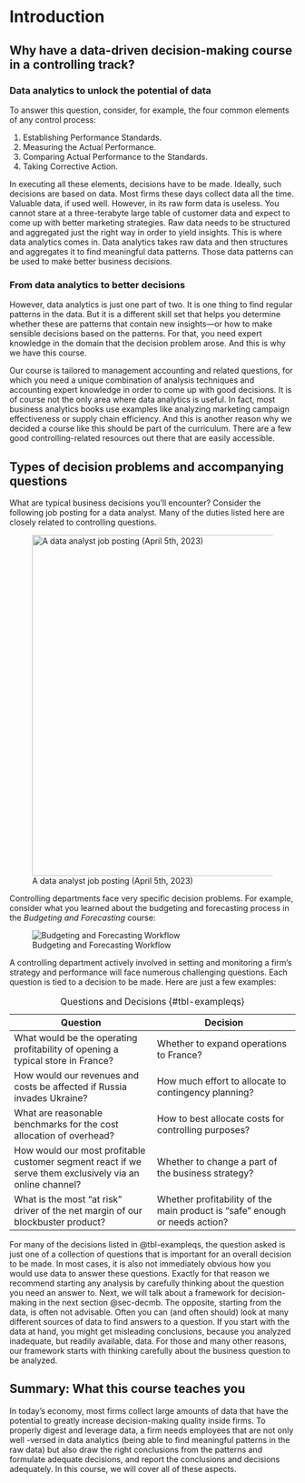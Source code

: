 # Introduction {#sec-introduction}

## Why have a data-driven decision-making course in a controlling track? 

### Data analytics to unlock the potential of data

To answer this question, consider, for example, the four common elements of any control process: 

1. Establishing Performance Standards.
2. Measuring the Actual Performance.
3. Comparing Actual Performance to the Standards.
4. Taking Corrective Action.

In executing all these elements, decisions have to be made. Ideally, such decisions are based on data. Most firms these days collect data all the time. Valuable data, if used well. However, in its raw form data is useless. You cannot stare at a three-terabyte large table of customer data and expect to come up with better marketing strategies. Raw data needs to be structured and aggregated just the right way in order to yield insights. This is where data analytics comes in. Data analytics takes raw data and then structures and aggregates it to find meaningful data patterns. Those data patterns can be used to make better business decisions. 


### From data analytics to better decisions

However, data analytics is just one part of two. It is one thing to find regular patterns in the data. But it is a different skill set that helps you determine whether these are patterns that contain new insights---or how to make sensible decisions based on the patterns. For that, you need expert knowledge in the domain that the decision problem arose. And this is why we have this course.

Our course is tailored to management accounting and related questions, for which you need a unique combination of analysis techniques and accounting expert knowledge in order to come up with good decisions. It is of course not the only area where data analytics is useful. In fact, most business analytics books use examples like analyzing marketing campaign effectiveness or supply chain efficiency. And this is another reason why we decided a course like this should be part of the curriculum. There are a few good controlling-related resources out there that are easily accessible. 

    

## Types of decision problems and accompanying questions

What are typical business decisions you'll encounter? Consider the following job posting for a data analyst. Many of the duties listed here are closely related to controlling questions. 

![A data analyst job posting (April 5th, 2023)](pics/P1/ASML-job.png){#fig-asmljob width="600px"}

Controlling departments face very specific decision problems. For example, consider what you learned about the budgeting and forecasting process in the *Budgeting and Forecasting* course:

![Budgeting and Forecasting Workflow](pics/P1/BF-flow-pic.png){#fig-bfflow}

A controlling department actively involved in setting and monitoring a firm's strategy and performance will face numerous challenging questions. Each question is tied to a decision to be made. Here are just a few examples:

| Question                                                                                                 | Decision                                                                   |
|------------------------------------|------------------------------------|
| What would be the operating profitability of opening a typical store in France?                          | Whether to expand operations to France?                                    |
| How would our revenues and costs be affected if Russia invades Ukraine?                              | How much effort to allocate to contingency planning?                         |
| What are reasonable benchmarks for the cost allocation of overhead?                                      | How to best allocate costs for controlling purposes?                        |
| How would our most profitable customer segment react if we serve them exclusively via an online channel? | Whether to change a part of the business strategy?                          |
| What is the most "at risk" driver of the net margin of our blockbuster product?                         | Whether profitability of the main product is "safe" enough or needs action? |

: Questions and Decisions {#tbl-exampleqs}


For many of the decisions listed in @tbl-exampleqs, the question asked is just one of a collection of questions that is important for an overall decision to be made. In most cases, it is also not immediately obvious how you would use data to answer these questions. Exactly for that reason we recommend starting any analysis by carefully thinking about the question you need an answer to. Next, we will talk about a framework for decision-making in the next section @sec-decmb. The opposite, starting from the data, is often not advisable. Often you can (and often should) look at many different sources of data to find answers to a question. If you start with the data at hand, you might get misleading conclusions, because you analyzed inadequate, but readily available, data. For those and many other reasons, our framework starts with thinking carefully about the business question to be analyzed.


## Summary: What this course teaches you

In today's economy, most firms collect large amounts of data that have the potential to greatly increase decision-making quality inside firms. To properly digest and leverage data, a firm needs employees that are not only well 
-versed in data analytics (being able to find meaningful patterns in the raw data) but also draw the right conclusions from the patterns and formulate adequate decisions, and report the conclusions and decisions adequately. In this course, we will cover all of these aspects. 
<!-- project costing -->

<!--     Prognose von zukünftigen Kostenentwicklungen bei Projekten -->
<!--     Die automatisierte Auswertung von Projektkalkulationen und deren Financials, um kritische Bereiche bzw. Red Flags zu identifizieren. -->
<!--     Ermittlung der Werthaltigkeit des Order Backlog -->
<!--     Auswertung von großen Datensätzen, um bestimmte Patterns zu identifizieren (z.B. (zukünftige) Profitabilität bestimmter Produkte/Geschäfte) -->
<!--     Zukünftige Entwicklung des Cash Flows -->
